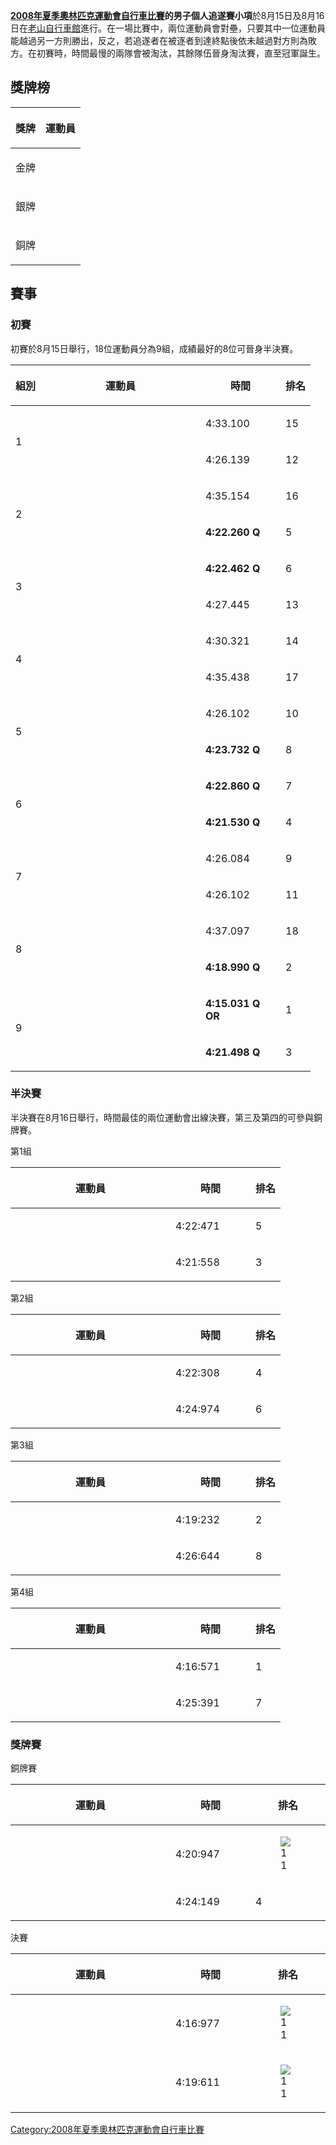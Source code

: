 {{2008年夏季奧林匹克運動會自行車比賽}}
'''[[2008年夏季奧林匹克運動會自行車比賽|2008年夏季奧林匹克運動會自行車比賽]]的男子個人追遂賽小項'''於8月15日及8月16日在[[老山自行車館|老山自行車館]]進行。在一場比賽中，兩位運動員會對壘，只要其中一位運動員能越過另一方則勝出，反之，若追遂者在被逐者到達終點後依未越過對方則為敗方。在初賽時，時間最慢的兩隊會被淘汰，其餘隊伍晉身淘汰賽，直至冠軍誕生。

== 獎牌榜 ==
{| class="wikitable"
|- bgcolor="#efefef"
!align=center| 獎牌
!align=center| 運動員
|-
| bgcolor="gold" | 金牌
| {{flagIOCathlete|[[布拉德利·威金斯|布拉德利·威金斯]]|GBR|2008年夏季}}
|-
| bgcolor="silver" | 銀牌
| {{flagIOCathlete|[[海登·鲁尔斯顿|海登·鲁尔斯顿]]|NZL|2008年夏季}}
|-
| bgcolor="cc9966" | 銅牌
| {{flagIOCathlete|[[史蒂文·伯克|史蒂文·伯克]]|GBR|2008年夏季}}
|}


== 賽事 ==
=== 初賽 ===
初賽於8月15日舉行，18位運動員分為9組，成績最好的8位可晉身半決賽。

{| class="wikitable" style="text-align:center;"
! 組別
!style="width:15em"| 運動員
!style="width:7em"| 時間
! 排名
|-
|rowspan=2| 1
|align=left| {{flagIOCathlete|[[法比安·桑切斯|法比安·桑切斯]]|FRA|2008年夏季}} || 4:33.100 || 15
|-
|align=left| {{flagIOCathlete|[[布雷特·兰开斯特|布雷特·兰开斯特]]|AUS|2008年夏季}} || 4:26.139 || 12
|-
|rowspan=2| 2
|align=left| {{flagIOCathlete|[[卡洛斯·阿尔萨特|卡洛斯·阿尔萨特]]|COL|2008年夏季}} || 4:35.154 || 16
|-
|align=left| {{flagIOCathlete|[[史蒂文·伯克|史蒂文·伯克]]|GBR|2008年夏季}} || '''4:22.260 Q''' || 5
|-
|rowspan=2| 3
|align=left| {{flagIOCathlete|[[安东尼奥·陶莱尔|安东尼奥·陶莱尔]]|ESP|2008年夏季}} || '''4:22.462 Q''' || 6
|-
|align=left| {{flagIOCathlete|[[延宁·赫伊森哈|延宁·赫伊森哈]]|NED|2008年夏季}} || 4:27.445 || 13
|-
|rowspan=2| 4
|align=left| {{flagIOCathlete|[[弗拉基米尔·久佳|弗拉基米尔·久佳]]|UKR|2008年夏季}} || 4:30.321 || 14
|-
|align=left| {{flagIOCathlete|[[亚历山大·普柳申|亚历山大·普柳申]]|MDA|2008年夏季}} || 4:35.438 || 17
|-
|rowspan=2| 5
|align=left| {{flagIOCathlete|[[塞尔希·埃斯科巴|塞尔希·埃斯科巴]]|ESP|2008年夏季}} || 4:26.102 || 10
|-
|align=left| {{flagIOCathlete|[[亚历山大·谢罗夫|亚历山大·谢罗夫]] |RUS|2008年夏季}} || '''4:23.732 Q''' || 8
|-
|rowspan=2| 6
|align=left| {{flagIOCathlete|[[泰勒·菲尼|泰勒·菲尼]]|USA|2008年夏季}} || '''4:22.860 Q''' || 7
|-
|align=left| {{flagIOCathlete|[[维塔利·波普科夫|维塔利·波普科夫]]|UKR|2008年夏季}} || '''4:21.530 Q''' || 4
|-
|rowspan=2| 7
|align=left| {{flagIOCathlete|[[布拉德利·麦吉|布拉德利·麦吉]]|AUS|2008年夏季}} || 4:26.084 || 9
|-
|align=left| {{flagIOCathlete|[[戴维·奥洛克林|戴维·奥洛克林]]|IRL|2008年夏季}} || 4:26.102 || 11
|-
|rowspan=2| 8
|align=left| {{flagIOCathlete|[[延斯·毛里斯|延斯·毛里斯]]|NED|2008年夏季}} || 4:37.097 || 18
|-
|align=left| {{flagIOCathlete|[[海登·鲁尔斯顿|海登·鲁尔斯顿]]|NZL|2008年夏季}} || '''4:18.990 Q''' || 2
|-
|rowspan=2| 9
|align=left| {{flagIOCathlete|[[布拉德利·威金斯|布拉德利·威金斯]]|GBR|2008年夏季}} || '''4:15.031 Q OR''' || 1
|-
|align=left| {{flagIOCathlete|[[阿列克谢·马尔科夫|阿列克谢·马尔科夫]]|RUS|2008年夏季}} || '''4:21.498 Q''' || 3
|}

=== 半決賽 ===
半決賽在8月16日舉行，時間最佳的兩位運動會出線決賽，第三及第四的可參與銅牌賽。

{{col-begin}}
{{col-2}}
;第1組
{| class="wikitable" style="text-align:center;"
!style="width:15em"| 運動員
!style="width:7em"| 時間
! 排名
|-
|align=left|{{flagIOCathlete|[[史蒂文·伯克|史蒂文·伯克]]|UKR|2008年夏季}} || 4:22:471 || 5
|-
|align=left|{{flagIOCathlete|[[弗拉基米尔·久佳|弗拉基米尔·久佳]]|GBR|2008年夏季}} || 4:21:558 || 3
|}
{{col-2}}
;第2組
{| class="wikitable" style="text-align:center;"
!style="width:15em"| 運動員
!style="width:7em"| 時間
! 排名
|-
|align=left|{{flagIOCathlete|[[阿列克谢·马尔科夫|阿列克谢·马尔科夫]]|RUS|2008年夏季}} || 4:22:308 || 4
|-
|align=left|{{flagIOCathlete|[[安东尼奥·陶莱尔|安东尼奥·陶莱尔]]|ESP|2008年夏季}} || 4:24:974 || 6
|}
{{col-end}}
{{col-begin}}
{{col-2}}
;第3組
{| class="wikitable" style="text-align:center;"
!style="width:15em"| 運動員
!style="width:7em"| 時間
! 排名
|-
|align=left|{{flagIOCathlete|[[海登·鲁尔斯顿|海登·鲁尔斯顿]]|NZL|2008年夏季}} || 4:19:232  || 2
|-
|align=left|{{flagIOCathlete|[[泰勒·菲尼|泰勒·菲尼]]|USA|2008年夏季}} || 4:26:644 || 8
|}
{{col-2}}
;第4組
{| class="wikitable" style="text-align:center;"
!style="width:15em"| 運動員
!style="width:7em"| 時間
! 排名
|-
|align=left|{{flagIOCathlete|[[布拉德利·威金斯|布拉德利·威金斯]]|GBR|2008年夏季}} || 4:16:571 || 1
|-
|align=left|{{flagIOCathlete|[[亚历山大·谢罗夫|亚历山大·谢罗夫]]|RUS|2008年夏季}} || 4:25:391 || 7
|}
{{col-end}}

=== 獎牌賽 ===
{{col-begin}}
{{col-2}}
;銅牌賽
{| class="wikitable" style="text-align:center;"
!style="width:15em"| 運動員
!style="width:7em"| 時間
! 排名
|-
|align=left|{{flagIOCathlete|[[史蒂文·伯克|史蒂文·伯克]]|GBR|2008年夏季}} || 4:20:947 || [[File:bronze_medal_icon.svg|1]]
|-
|align=left|{{flagIOCathlete|[[阿列克谢·马尔科夫|阿列克谢·马尔科夫]]|RUS|2008年夏季}} || 4:24:149 || 4 
|}
{{col-2}}
;決賽
{| class="wikitable" style="text-align:center;"
!style="width:15em"| 運動員
!style="width:7em"| 時間
! 排名
|-
|align=left|{{flagIOCathlete|[[布拉德利·威金斯|布拉德利·威金斯]]|GBR|2008年夏季}} || 4:16:977 || [[File:gold_medal_icon.svg|1]]
|-
|align=left|{{flagIOCathlete|[[海登·鲁尔斯顿|海登·鲁尔斯顿]]|NZL|2008年夏季}} || 4:19:611 || [[File:silver_medal_icon.svg|1]]
|}
{{col-end}}

[[Category:2008年夏季奧林匹克運動會自行車比賽|Category:2008年夏季奧林匹克運動會自行車比賽]]